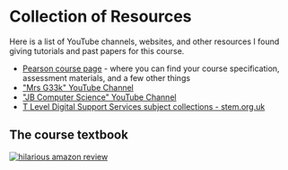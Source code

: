 # Collection of Resources

Here is a list of YouTube channels, websites, and other resources I found giving tutorials and past papers for this course.

- [Pearson course page](https://qualifications.pearson.com/en/qualifications/t-levels/digital-production-design-and-development.html) - where you can find your course specification, assessment materials, and a few other things
- ["Mrs G33k" YouTube Channel](https://www.youtube.com/playlist?list=PL7wOg_LGPNOIiP17rAEk5Zq1_FA5Md_G-)
- ["JB Computer Science" YouTube Channel](https://www.youtube.com/playlist?list=PLAl-2aYE4u3i1EbHIj0Sqqbqum9tpsBM9)
- [T Level Digital Support Services subject collections - stem.org.uk](https://www.stem.org.uk/post-16/resources/collections/t-level-digital-support-services)

## The course textbook

[![hilarious amazon review](/amazon_review.png)](https://www.amazon.co.uk/Digital-Production-Design-Development-Level/dp/1398346780)